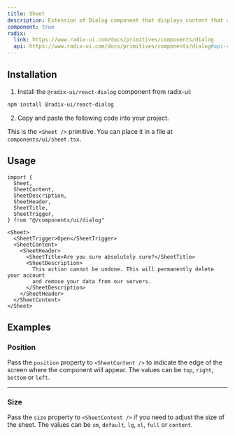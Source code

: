 ```yaml
---
title: Sheet
description: Extension of Dialog component that displays content that complements the main content of the screen, or a list of actions that affect the main content of the screen.
component: true
radix:
  link: https://www.radix-ui.com/docs/primitives/components/dialog
  api: https://www.radix-ui.com/docs/primitives/components/dialog#api-reference
---
```


<ComponentExample src="/components/examples/sheet/demo.tsx">
  <SheetDemo />
</ComponentExample>

## Installation

1. Install the `@radix-ui/react-dialog` component from radix-ui:

```bash
npm install @radix-ui/react-dialog
```

2. Copy and paste the following code into your project.

<ComponentSource src="/components/ui/sheet.tsx" />

<Callout>

This is the `<Sheet />` primitive. You can place it in a file at `components/ui/sheet.tsx`.

</Callout>

## Usage

```tsx
import {
  Sheet,
  SheetContent,
  SheetDescription,
  SheetHeader,
  SheetTitle,
  SheetTrigger,
} from "@/components/ui/dialog"
```

```tsx
<Sheet>
  <SheetTrigger>Open</SheetTrigger>
  <SheetContent>
    <SheetHeader>
      <SheetTitle>Are you sure absolutely sure?</SheetTitle>
      <SheetDescription>
        This action cannot be undone. This will permanently delete your account
        and remove your data from our servers.
      </SheetDescription>
    </SheetHeader>
  </SheetContent>
</Sheet>
```

## Examples

### Position

Pass the `position` property to `<SheetContent />` to indicate the edge of the screen where the component will appear. The values can be `top`, `right`, `bottom` or `left`.

<ComponentExample src="/components/examples/sheet/position.tsx">
  <SheetPosition />
</ComponentExample>

---

### Size

Pass the `size` property to `<SheetContent />` if you need to adjust the size of the sheet. The values can be `sm`, `default`, `lg`, `xl`, `full` or `content`.

<ComponentExample src="/components/examples/sheet/size.tsx">
  <SheetSize />
</ComponentExample>
